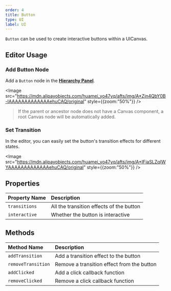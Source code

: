 ```yaml
---
order: 4
title: Button
type: UI
label: UI
---
```


`Button` can be used to create interactive buttons within a UICanvas.

## Editor Usage

### Add Button Node

Add a `Button` node in the **[Hierarchy Panel](/docs/interface/hierarchy/)**.

<Image src="https://mdn.alipayobjects.com/huamei_yo47yq/afts/img/A*Zjn4QbY0B-IAAAAAAAAAAAAAehuCAQ/original" style={{zoom:"50%"}} />

> If the parent or ancestor node does not have a Canvas component, a root Canvas node will be automatically added.

### Set Transition

In the editor, you can easily set the button's transition effects for different states.

<Image src="https://mdn.alipayobjects.com/huamei_yo47yq/afts/img/A*IFiaSLZqIWYAAAAAAAAAAAAAehuCAQ/original" style={{zoom:"50%"}} />

## Properties

| Property Name   | Description                       |
| :-------------- | :-------------------------------- |
| `transitions`   | All the transition effects of the button |
| `interactive`   | Whether the button is interactive   |

## Methods

| Method Name         | Description                           |
| :------------------ | :------------------------------------ |
| `addTransition`     | Add a transition effect to the button |
| `removeTransition`  | Remove a transition effect from the button |
| `addClicked`        | Add a click callback function         |
| `removeClicked`     | Remove a click callback function      |
